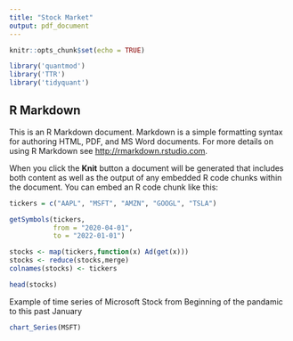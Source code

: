 ---
title: "Stock Market"
output: pdf_document
---

```{r setup, include=FALSE}
knitr::opts_chunk$set(echo = TRUE)

library('quantmod')
library('TTR')
library('tidyquant')
```

## R Markdown

This is an R Markdown document. Markdown is a simple formatting syntax for authoring HTML, PDF, and MS Word documents. For more details on using R Markdown see <http://rmarkdown.rstudio.com>.

When you click the **Knit** button a document will be generated that includes both content as well as the output of any embedded R code chunks within the document. You can embed an R code chunk like this:

```{r}
tickers = c("AAPL", "MSFT", "AMZN", "GOOGL", "TSLA")

getSymbols(tickers,
           from = "2020-04-01",
           to = "2022-01-01")
```
```{r}
stocks <- map(tickers,function(x) Ad(get(x)))
stocks <- reduce(stocks,merge)
colnames(stocks) <- tickers
```

```{r}
head(stocks)

```


Example of time series of Microsoft Stock from Beginning of the pandamic to this past January
```{r }
chart_Series(MSFT)
```


